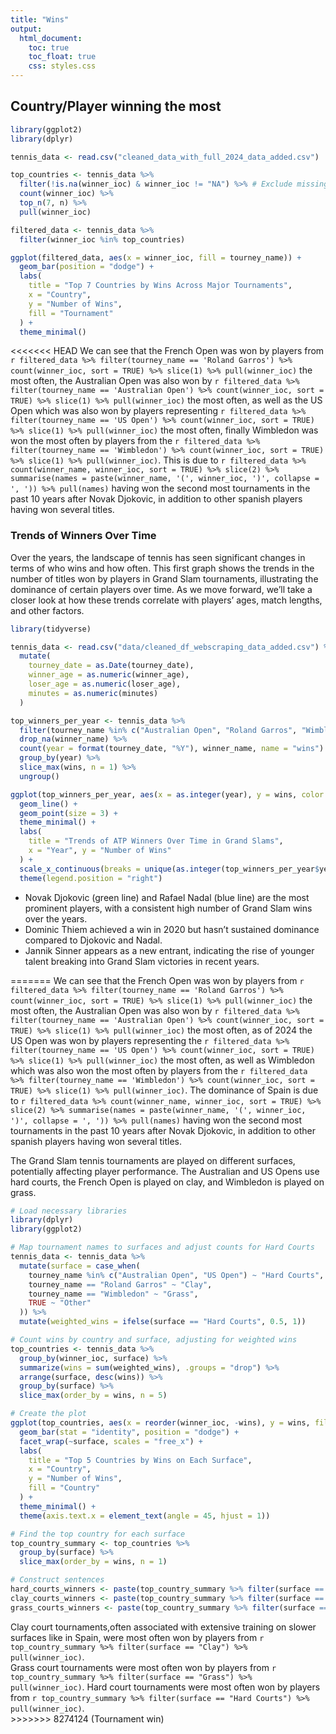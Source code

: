 ```yaml
---
title: "Wins"
output: 
  html_document:
    toc: true
    toc_float: true
    css: styles.css
---
```


## Country/Player winning the most
```r

library(ggplot2)
library(dplyr)

tennis_data <- read.csv("cleaned_data_with_full_2024_data_added.csv")

top_countries <- tennis_data %>%
  filter(!is.na(winner_ioc) & winner_ioc != "NA") %>% # Exclude missing or "NA" countries
  count(winner_ioc) %>%
  top_n(7, n) %>%
  pull(winner_ioc)

filtered_data <- tennis_data %>%
  filter(winner_ioc %in% top_countries)

ggplot(filtered_data, aes(x = winner_ioc, fill = tourney_name)) +
  geom_bar(position = "dodge") +
  labs(
    title = "Top 7 Countries by Wins Across Major Tournaments",
    x = "Country",
    y = "Number of Wins",
    fill = "Tournament"
  ) +
  theme_minimal()
```

<<<<<<< HEAD
We can see that the French Open was won by players from `r filtered_data %>% filter(tourney_name == 'Roland Garros') %>% count(winner_ioc, sort = TRUE) %>% slice(1) %>% pull(winner_ioc)` the most often, the Australian Open was also won by `r filtered_data %>% filter(tourney_name == 'Australian Open') %>% count(winner_ioc, sort = TRUE) %>% slice(1) %>% pull(winner_ioc)` the most often, as well as the US Open which was also won by players representing `r filtered_data %>% filter(tourney_name == 'US Open') %>% count(winner_ioc, sort = TRUE) %>% slice(1) %>% pull(winner_ioc)` the most often, finally Wimbledon was won the most often by players from the `r filtered_data %>% filter(tourney_name == 'Wimbledon') %>% count(winner_ioc, sort = TRUE) %>% slice(1) %>% pull(winner_ioc)`. This is due to `r filtered_data %>% count(winner_name, winner_ioc, sort = TRUE) %>% slice(2) %>% summarise(names = paste(winner_name, '(', winner_ioc, ')', collapse = ', ')) %>% pull(names)` having won the second most tournaments in the past 10 years after Novak Djokovic, in addition to other spanish players having won several titles.

### Trends of Winners Over Time

Over the years, the landscape of tennis has seen significant changes in terms of who wins and how often. This first graph shows the trends in the number of titles won by players in Grand Slam tournaments, illustrating the dominance of certain players over time. As we move forward, we’ll take a closer look at how these trends correlate with players' ages, match lengths, and other factors.

```r
library(tidyverse)

tennis_data <- read.csv("data/cleaned_df_webscraping_data_added.csv") %>%
  mutate(
    tourney_date = as.Date(tourney_date),
    winner_age = as.numeric(winner_age),
    loser_age = as.numeric(loser_age),
    minutes = as.numeric(minutes)
  )

top_winners_per_year <- tennis_data %>%
  filter(tourney_name %in% c("Australian Open", "Roland Garros", "Wimbledon", "US Open")) %>%
  drop_na(winner_name) %>%
  count(year = format(tourney_date, "%Y"), winner_name, name = "wins") %>%
  group_by(year) %>%
  slice_max(wins, n = 1) %>%
  ungroup()

ggplot(top_winners_per_year, aes(x = as.integer(year), y = wins, color = winner_name)) +
  geom_line() +
  geom_point(size = 3) +
  theme_minimal() +
  labs(
    title = "Trends of ATP Winners Over Time in Grand Slams",
    x = "Year", y = "Number of Wins"
  ) +
  scale_x_continuous(breaks = unique(as.integer(top_winners_per_year$year))) +
  theme(legend.position = "right")
```

- Novak Djokovic (green line) and Rafael Nadal (blue line) are the most prominent players, with a consistent high number of Grand Slam wins over the years.  
- Dominic Thiem achieved a win in 2020 but hasn’t sustained dominance compared to Djokovic and Nadal.  
- Jannik Sinner appears as a new entrant, indicating the rise of younger talent breaking into Grand Slam victories in recent years.  



=======
We can see that the French Open was won by players from `r filtered_data %>% filter(tourney_name == 'Roland Garros') %>% count(winner_ioc, sort = TRUE) %>% slice(1) %>% pull(winner_ioc)` the most often, the Australian Open was also won by `r filtered_data %>% filter(tourney_name == 'Australian Open') %>% count(winner_ioc, sort = TRUE) %>% slice(1) %>% pull(winner_ioc)` the most often, as of 2024 the US Open was won by players representing the `r filtered_data %>% filter(tourney_name == 'US Open') %>% count(winner_ioc, sort = TRUE) %>% slice(1) %>% pull(winner_ioc)` the most often, as well as Wimbledon which was also won the most often by players from the `r filtered_data %>% filter(tourney_name == 'Wimbledon') %>% count(winner_ioc, sort = TRUE) %>% slice(1) %>% pull(winner_ioc)`. The dominance of Spain is due to `r filtered_data %>% count(winner_name, winner_ioc, sort = TRUE) %>% slice(2) %>% summarise(names = paste(winner_name, '(', winner_ioc, ')', collapse = ', ')) %>% pull(names)` having won the second most tournaments in the past 10 years after Novak Djokovic, in addition to other spanish players having won several titles.


The Grand Slam tennis tournaments are played on different surfaces, potentially affecting player performance. The Australian and US Opens use hard courts, the French Open is played on clay, and Wimbledon is played on grass.

```r

# Load necessary libraries
library(dplyr)
library(ggplot2)

# Map tournament names to surfaces and adjust counts for Hard Courts
tennis_data <- tennis_data %>%
  mutate(surface = case_when(
    tourney_name %in% c("Australian Open", "US Open") ~ "Hard Courts",
    tourney_name == "Roland Garros" ~ "Clay",
    tourney_name == "Wimbledon" ~ "Grass",
    TRUE ~ "Other"
  )) %>%
  mutate(weighted_wins = ifelse(surface == "Hard Courts", 0.5, 1))

# Count wins by country and surface, adjusting for weighted wins
top_countries <- tennis_data %>%
  group_by(winner_ioc, surface) %>%
  summarize(wins = sum(weighted_wins), .groups = "drop") %>%
  arrange(surface, desc(wins)) %>%
  group_by(surface) %>%
  slice_max(order_by = wins, n = 5)

# Create the plot
ggplot(top_countries, aes(x = reorder(winner_ioc, -wins), y = wins, fill = winner_ioc)) +
  geom_bar(stat = "identity", position = "dodge") +
  facet_wrap(~surface, scales = "free_x") +
  labs(
    title = "Top 5 Countries by Wins on Each Surface",
    x = "Country",
    y = "Number of Wins",
    fill = "Country"
  ) +
  theme_minimal() +
  theme(axis.text.x = element_text(angle = 45, hjust = 1))


```

```r
# Find the top country for each surface
top_country_summary <- top_countries %>%
  group_by(surface) %>%
  slice_max(order_by = wins, n = 1)

# Construct sentences
hard_courts_winners <- paste(top_country_summary %>% filter(surface == "Hard Courts") %>% pull(winner_ioc))
clay_courts_winners <- paste(top_country_summary %>% filter(surface == "Clay") %>% pull(winner_ioc))
grass_courts_winners <- paste(top_country_summary %>% filter(surface == "Grass") %>% pull(winner_ioc))


```


Clay court tournaments,often associated with extensive training on slower surfaces like in Spain, were most often won by players from `r top_country_summary %>% filter(surface == "Clay") %>% pull(winner_ioc)`.  
Grass court tournaments were most often won by players from `r top_country_summary %>% filter(surface == "Grass") %>% pull(winner_ioc)`.
Hard court tournaments were most often won by players from `r top_country_summary %>% filter(surface == "Hard Courts") %>% pull(winner_ioc)`.  
>>>>>>> 8274124 (Tournament win)






